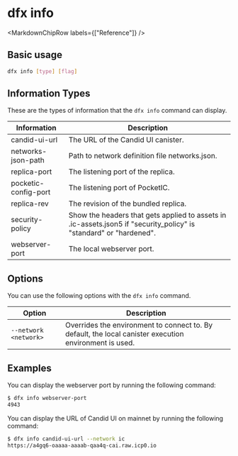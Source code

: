 
# dfx info

<MarkdownChipRow labels={["Reference"]} />

## Basic usage

``` bash
dfx info [type] [flag]
```

## Information Types

These are the types of information that the `dfx info` command can display.

| Information          | Description                                                                                                        |
|----------------------|--------------------------------------------------------------------------------------------------------------------|
| candid-ui-url        | The URL of the Candid UI canister.                                                                                 |
| networks-json-path   | Path to network definition file networks.json.                                                                     |
| replica-port         | The listening port of the replica.                                                                                 |
| pocketic-config-port | The listening port of PocketIC.                                                                                    |
| replica-rev          | The revision of the bundled replica.                                                                               |
| security-policy      | Show the headers that gets applied to assets in .ic-assets.json5 if "security_policy" is "standard" or "hardened". |
| webserver-port       | The local webserver port.                                                                                          |

## Options

You can use the following options with the `dfx info` command.

| Option                | Description                                                                                            |
|-----------------------|--------------------------------------------------------------------------------------------------------|
| `--network <network>` | Overrides the environment to connect to. By default, the local canister execution environment is used. |

## Examples

You can display the webserver port by running the following command:

``` bash
$ dfx info webserver-port
4943
```

You can display the URL of Candid UI on mainnet by running the following command:

``` bash
$ dfx info candid-ui-url --network ic
https://a4gq6-oaaaa-aaaab-qaa4q-cai.raw.icp0.io
```
